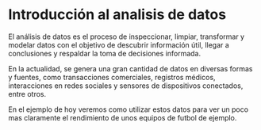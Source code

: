 # Introducción al analisis de datos

El análisis de datos es el proceso de inspeccionar, limpiar, transformar y modelar datos con el objetivo de descubrir información útil, llegar a conclusiones y respaldar la toma de decisiones informada.

En la actualidad, se genera una gran cantidad de datos en diversas formas y fuentes, como transacciones comerciales, registros médicos, interacciones en redes sociales y sensores de dispositivos conectados, entre otros.

En el ejemplo de hoy veremos como utilizar estos datos para ver un poco mas claramente el rendimiento de unos equipos de futbol de ejemplo.
